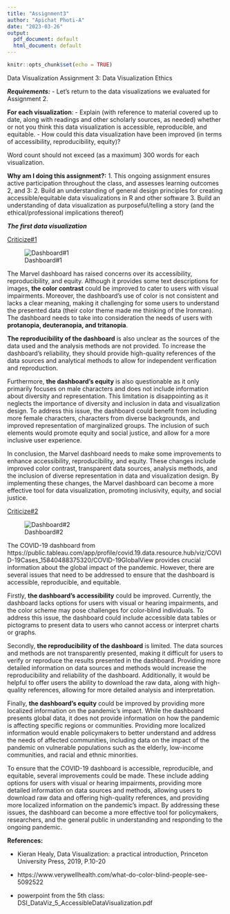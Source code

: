 ```yaml
---
title: "Assignment3"
author: "Apichat Photi-A"
date: "2023-03-26"
output:
  pdf_document: default
  html_document: default
---
```


```r
knitr::opts_chunk$set(echo = TRUE)
```
Data Visualization
Assignment 3: Data Visualization Ethics

***Requirements:***
- Let’s return to the data visualizations we evaluated for Assignment 2.

**For each visualization**:
- Explain (with reference to material covered up to date, along with readings and other scholarly sources, as needed) whether or not you think this data visualization is accessible, reproducible, and equitable.
- How could this data visualization have been improved (in terms of accessibility, reproducibility, equity)?

Word count should not exceed (as a maximum) 300 words for each visualization.

**Why am I doing this assignment?:**
1. This ongoing assignment ensures active participation throughout the class, and assesses learning outcomes 2, and 3:
2. Build an understanding of general design principles for creating accessible/equitable data visualizations in R and other software
3. Build an understanding of data visualization as purposeful/telling a story (and the ethical/professional implications thereof)


_**The first data visualization**_

[Criticize#1](https://public.tableau.com/app/profile/sanjeev.sahu4047/viz/MARVELCOMICCHARACTERS/Dashboard1)

![Dashboard#1](/Users/apichatphoti-a/Desktop/Data Science Course/5_Data visualization/Assignment1/Dashboard 1.png)

The Marvel dashboard has raised concerns over its accessibility, reproducibility, and equity. Although it provides some text descriptions for images, **the color contrast** could be improved to cater to users with visual impairments. Moreover, the dashboard's use of color is not consistent and lacks a clear meaning, making it challenging for some users to understand the presented data (their color theme made me thinking of the Ironman). The dashboard needs to take into consideration the needs of users with **protanopia, deuteranopia, and tritanopia**.

**The reproducibility of the dashboard** is also unclear as the sources of the data used and the analysis methods are not provided. To increase the dashboard's reliability, they should provide high-quality references of the data sources and analytical methods to allow for independent verification and reproduction.

Furthermore, **the dashboard's equity** is also questionable as it only primarily focuses on male characters and does not include information about diversity and representation. This limitation is disappointing as it neglects the importance of diversity and inclusion in data and visualization design. To address this issue, the dashboard could benefit from including more female characters, characters from diverse backgrounds, and improved representation of marginalized groups. The inclusion of such elements would promote equity and social justice, and allow for a more inclusive user experience.

In conclusion, the Marvel dashboard needs to make some improvements to enhance accessibility, reproducibility, and equity. These changes include improved color contrast, transparent data sources, analysis methods, and the inclusion of diverse representation in data and visualization design. By implementing these changes, the Marvel dashboard can become a more effective tool for data visualization, promoting inclusivity, equity, and social justice.

[Criticize#2](https://public.tableau.com/app/profile/covid.19.data.resource.hub/viz/COVID-19Cases_15840488375320/COVID-19GlobalView)

![Dashboard#2](/Users/apichatphoti-a/Desktop/Data Science Course/5_Data visualization/Assignment1/Dashboard 2_COVID-19.png)

The COVID-19 dashboard from https://public.tableau.com/app/profile/covid.19.data.resource.hub/viz/COVID-19Cases_15840488375320/COVID-19GlobalView provides crucial information about the global impact of the pandemic. However, there are several issues that need to be addressed to ensure that the dashboard is accessible, reproducible, and equitable.

Firstly, **the dashboard's accessibility** could be improved. Currently, the dashboard lacks options for users with visual or hearing impairments, and the color scheme may pose challenges for color-blind individuals. To address this issue, the dashboard could include accessible data tables or pictograms to present data to users who cannot access or interpret charts or graphs.

Secondly, **the reproducibility of the dashboard** is limited. The data sources and methods are not transparently presented, making it difficult for users to verify or reproduce the results presented in the dashboard. Providing more detailed information on data sources and methods would increase the reproducibility and reliability of the dashboard. Additionally, it would be helpful to offer users the ability to download the raw data, along with high-quality references, allowing for more detailed analysis and interpretation.

Finally, **the dashboard's equity** could be improved by providing more localized information on the pandemic's impact. While the dashboard presents global data, it does not provide information on how the pandemic is affecting specific regions or communities. Providing more localized information would enable policymakers to better understand and address the needs of affected communities, including data on the impact of the pandemic on vulnerable populations such as the elderly, low-income communities, and racial and ethnic minorities.

To ensure that the COVID-19 dashboard is accessible, reproducible, and equitable, several improvements could be made. These include adding options for users with visual or hearing impairments, providing more detailed information on data sources and methods, allowing users to download raw data and offering high-quality references, and providing more localized information on the pandemic's impact. By addressing these issues, the dashboard can become a more effective tool for policymakers, researchers, and the general public in understanding and responding to the ongoing pandemic.

**References:** 

- Kieran Healy, Data Visualization: a practical introduction, Princeton University Press, 2019, P.10-20

- https://www.verywellhealth.com/what-do-color-blind-people-see-5092522

- powerpoint from the 5th class: DSI_DataViz_5_AccessibleDataVisualization.pdf